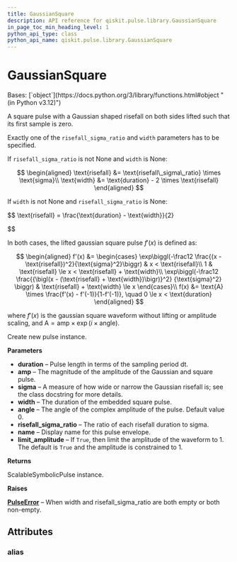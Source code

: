 ```yaml
---
title: GaussianSquare
description: API reference for qiskit.pulse.library.GaussianSquare
in_page_toc_min_heading_level: 1
python_api_type: class
python_api_name: qiskit.pulse.library.GaussianSquare
---
```


# GaussianSquare

<Class id="qiskit.pulse.library.GaussianSquare" isDedicatedPage={true} github="https://github.com/Qiskit/qiskit/tree/stable/1.0/qiskit/pulse/library/symbolic_pulses.py" signature="qiskit.pulse.library.GaussianSquare(duration, amp, sigma, width=None, angle=0.0, risefall_sigma_ratio=None, name=None, limit_amplitude=None)" modifiers="class">
  Bases: [`object`](https://docs.python.org/3/library/functions.html#object "(in Python v3.12)")

  A square pulse with a Gaussian shaped risefall on both sides lifted such that its first sample is zero.

  Exactly one of the `risefall_sigma_ratio` and `width` parameters has to be specified.

  If `risefall_sigma_ratio` is not None and `width` is None:

$$
\begin{aligned}
\text{risefall} &= \text{risefall\_sigma\_ratio} \times \text{sigma}\\
\text{width} &= \text{duration} - 2 \times \text{risefall}
\end{aligned}
$$

  If `width` is not None and `risefall_sigma_ratio` is None:

$$
\text{risefall} = \frac{\text{duration} - \text{width}}{2}


$$

  In both cases, the lifted gaussian square pulse $f'(x)$ is defined as:

$$
\begin{aligned}
f'(x) &= \begin{cases}            \exp\biggl(-\frac12 \frac{(x - \text{risefall})^2}{\text{sigma}^2}\biggr)                & x < \text{risefall}\\
1                & \text{risefall} \le x < \text{risefall} + \text{width}\\
\exp\biggl(-\frac12                    \frac{{\bigl(x - (\text{risefall} + \text{width})\bigr)}^2}                          {\text{sigma}^2}                    \biggr)                & \text{risefall} + \text{width} \le x        \end{cases}\\
f(x) &= \text{A} \times \frac{f'(x) - f'(-1)}{1-f'(-1)},            \quad 0 \le x < \text{duration}
\end{aligned}
$$

  where $f'(x)$ is the gaussian square waveform without lifting or amplitude scaling, and $\text{A} = \text{amp} \times \exp\left(i\times\text{angle}\right)$.

  Create new pulse instance.

  **Parameters**

  *   **duration** – Pulse length in terms of the sampling period dt.
  *   **amp** – The magnitude of the amplitude of the Gaussian and square pulse.
  *   **sigma** – A measure of how wide or narrow the Gaussian risefall is; see the class docstring for more details.
  *   **width** – The duration of the embedded square pulse.
  *   **angle** – The angle of the complex amplitude of the pulse. Default value 0.
  *   **risefall\_sigma\_ratio** – The ratio of each risefall duration to sigma.
  *   **name** – Display name for this pulse envelope.
  *   **limit\_amplitude** – If `True`, then limit the amplitude of the waveform to 1. The default is `True` and the amplitude is constrained to 1.

  **Returns**

  ScalableSymbolicPulse instance.

  **Raises**

  [**PulseError**](pulse#qiskit.pulse.PulseError "qiskit.pulse.PulseError") – When width and risefall\_sigma\_ratio are both empty or both non-empty.

  ## Attributes

  ### alias

  <Attribute id="qiskit.pulse.library.GaussianSquare.alias" attributeValue="'GaussianSquare'" />
</Class>

